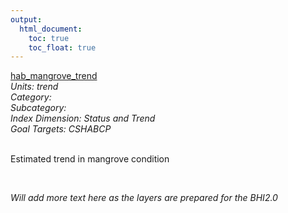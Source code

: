 ```yaml
---
output:
  html_document:
    toc: true
    toc_float: true
---
```


[hab_mangrove_trend](https://github.com/OHI-Science/bhi/blob/master/baltic/layers/hab_mangrove_trend_gl2018placeholder.csv)\
*Units: trend*\
*Category:*\
*Subcategory:*\
*Index Dimension: Status and Trend*\
*Goal Targets: CSHABCP*\
<br>

Estimated trend in mangrove condition

<br>

*Will add more text here as the layers are prepared for the BHI2.0*

<br>



<br>

